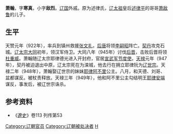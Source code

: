 '''萧翰'''{{BD|？||949年|}}，字'''寒真'''，小字'''敌烈'''。[[辽国|辽国]]外戚。原为述律氏，[[辽太祖|辽太祖]]皇后[[述律平|述律平]]的哥哥[[萧敌鲁|萧敌鲁]]的儿子。
==生平==
天赞元年（922年），率兵到镇州救援[[张文礼|张文礼]]，[[后唐|后唐]]将领[[李嗣昭|李嗣昭]]阵亡。[[契丹|契丹]]攻克石城。[[辽太宗|辽太宗]][[大同_(辽朝)|大同]]初年，领汉军侍卫。大同八年（945年）讨伐[[后晋|后晋]]，击败后晋将领[[杜重威|杜重威]]。萧翰随辽太宗耶律德光进入开封府，官居[[宣武军节度使|宣武军节度使]]。[[天禄|天禄]]元年（947年），契丹被迫退出中原，辽太宗死在为滦城，他去行在拥立耶律阮为[[辽世宗|辽世宗]]。天禄二年（948年），萧翰娶辽世宗的妹妹[[耶律阿不里|耶律阿不里]]公主。八月，和天德、刘哥、盆都谋反。被杖责释放。天禄三年（949年），他和阿不里公主勾结明王[[耶律安端|耶律安端]]谋反，事发后，被辽世宗诛杀。
== 参考资料 ==
*《[[遼史|遼史]]》卷113 列传第53
{{DEFAULTSORT:Xiao}}
[[Category:辽朝官员|Category:辽朝官员]]
[[Category:辽朝被处决者|Category:辽朝被处决者]]
[[Category:契丹萧氏|H]]